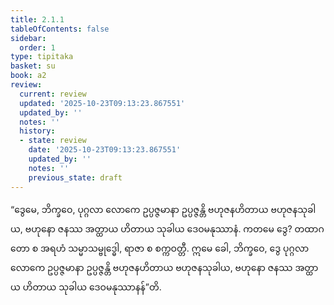 ```yaml
---
title: 2.1.1
tableOfContents: false
sidebar:
  order: 1
type: tipitaka
basket: su
book: a2
review:
  current: review
  updated: '2025-10-23T09:13:23.867551'
  updated_by: ''
  notes: ''
  history:
  - state: review
    date: '2025-10-23T09:13:23.867551'
    updated_by: ''
    notes: ''
    previous_state: draft
---
```



<ReviewStatus review={frontmatter.review} showDetails={true} />

<HypothesisAnnotation frontmatter={frontmatter} />

<DynamicBreadcrumb />

<Division number="53" book="a2" e="ch" v="15" p="76">

<Paragraph number="129" book="a2">
“ဒွေမေ, ဘိက္ခဝေ, ပုဂ္ဂလာ လောကေ ဥပ္ပဇ္ဇမာနာ ဥပ္ပဇ္ဇန္တိ ဗဟုဇနဟိတာယ ဗဟုဇနသုခါယ, ဗဟုနော ဇနဿ အတ္ထာယ ဟိတာယ သုခါယ ဒေဝမနုဿာနံ. ကတမေ ဒွေ? တထာဂတော စ အရဟံ သမ္မာသမ္ဗုဒ္ဓေါ, ရာဇာ စ စက္ကဝတ္တီ. ဣမေ ခေါ, ဘိက္ခဝေ, ဒွေ ပုဂ္ဂလာ လောကေ ဥပ္ပဇ္ဇမာနာ ဥပ္ပဇ္ဇန္တိ ဗဟုဇနဟိတာယ ဗဟုဇနသုခါယ, ဗဟုနော ဇနဿ အတ္ထာယ ဟိတာယ သုခါယ ဒေဝမနုဿာနန်”တိ.
</Paragraph>
</Division>